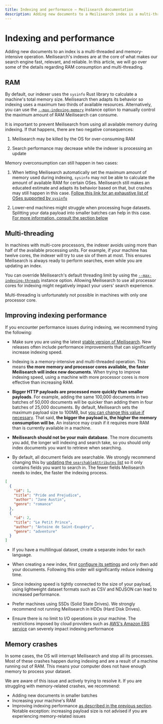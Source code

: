 ```yaml
---
title: Indexing and performance — Meilisearch documentation
description: Adding new documents to a Meilisearch index is a multi-threaded and memory-intensive operation. Consult this article for more information on indexing performance.
---
```


# Indexing and performance

Adding new documents to an index is a multi-threaded and memory-intensive operation. Meilisearch's indexes are at the core of what makes our search engine fast, relevant, and reliable. In this article, we will go over some of the details regarding RAM consumption and multi-threading.

## RAM

By default, our indexer uses the `sysinfo` Rust library to calculate a machine's total memory size. Meilisearch then adapts its behavior so indexing uses a maximum two thirds of available resources. Alternatively, you can use the [`--max-indexing-memory`](/learn/self_hosted/configure_meilisearch_at_launch#max-indexing-memory) instance option to manually control the maximum amount of RAM Meilisearch can consume.

It is important to prevent Meilisearch from using all available memory during indexing. If that happens, there are two negative consequences:

1. Meilisearch may be killed by the OS for over-consuming RAM

2. Search performance may decrease while the indexer is processing an update

Memory overconsumption can still happen in two cases:

1. When letting Meilisearch automatically set the maximum amount of memory used during indexing, `sysinfo` may not be able to calculate the amount of available RAM for certain OSes. Meilisearch still makes an educated estimate and adapts its behavior based on that, but crashes may still happen in this case. [Follow this link for an exhaustive list of OSes supported by `sysinfo`](https://docs.rs/sysinfo/0.20.0/sysinfo/#supported-oses)

2. Lower-end machines might struggle when processing huge datasets. Splitting your data payload into smaller batches can help in this case. [For more information, consult the section below](#memory-crashes)

## Multi-threading

In machines with multi-core processors, the indexer avoids using more than half of the available processing units. For example, if your machine has twelve cores, the indexer will try to use six of them at most. This ensures Meilisearch is always ready to perform searches, even while you are updating an index.

You can override Meilisearch's default threading limit by using the [`--max-indexing-threads`](/learn/self_hosted/configure_meilisearch_at_launch#max-indexing-threads) instance option. Allowing Meilisearch to use all processor cores for indexing might negatively impact your users' search experience.

Multi-threading is unfortunately not possible in machines with only one processor core.

## Improving indexing performance

If you encounter performance issues during indexing, we recommend trying the following:

- Make sure you are using the latest [stable version of Meilisearch](https://github.com/meilisearch/meilisearch/releases). New releases often include performance improvements that can significantly increase indexing speed.

- Indexing is a memory-intensive and multi-threaded operation. This means **the more memory and processor cores available, the faster Meilisearch will index new documents**. When trying to improve indexing speed, using a machine with more processor cores is more effective than increasing RAM.

- **Bigger HTTP payloads are processed more quickly than smaller payloads**. For example, adding the same 100,000 documents in two batches of 50,000 documents will be quicker than adding them in four batches of 25,000 documents. By default, Meilisearch sets the maximum payload size to 100MB, but [you can change this value if necessary](/learn/self_hosted/configure_meilisearch_at_launch#payload-limit-size). That said, **the bigger the payload is, the higher the memory consumption will be**. An instance may crash if it requires more RAM than is currently available in a machine.

- **Meilisearch should not be your main database**. The more documents you add, the longer will indexing and search take, so you should only index documents you want to retrieve when searching.

- By default, all document fields are searchable. We strongly recommend changing this by [updating the `searchableAttributes` list](/reference/api/settings#update-searchable-attributes) so it only contains fields you want to search in. The fewer fields Meilisearch needs to index, the faster the indexing process.

```json
[
  {
    "id": 1,
    "title": "Pride and Prejudice",
    "author": "Jane Austin",
    "genre": "romance"
  },
  {
    "id": 2,
    "title": "Le Petit Prince",
    "author": "Antoine de Saint-Exupéry",
    "genre": "adventure"
  }
]
```

- If you have a multilingual dataset, create a separate index for each language.

- When creating a new index, first [configure its settings](/reference/api/settings) and only then add your documents. Following this order will significantly reduce indexing time.

- Since indexing speed is tightly connected to the size of your payload, using lightweight dataset formats such as CSV and NDJSON can lead to increased performance.

- Prefer machines using SSDs (Solid State Drives). We strongly recommend not running Meilisearch in HDDs (Hard Disk Drives).

- Ensure there is no limit to I/O operations in your machine. The restrictions imposed by cloud providers such as [AWS's Amazon EBS service](https://docs.aws.amazon.com/AWSEC2/latest/UserGuide/ebs-volume-types.html#IOcredit) can severely impact indexing performance

## Memory crashes

In some cases, the OS will interrupt Meilisearch and stop all its processes. Most of these crashes happen during indexing and are a result of a machine running out of RAM. This means your computer does not have enough memory to process your dataset.

We are aware of this issue and actively trying to resolve it. If you are struggling with memory-related crashes, we recommend:

- Adding new documents in smaller batches
- Increasing your machine's RAM
- Improving indexing performance [as described in the previous section](#improving-indexing-performance). Notable exception: increasing payload size is not advised if you are experiencing memory-related issues
